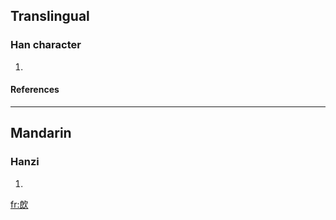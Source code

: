 ==Translingual==
===Han character===
{{Han char|rn=76|rad=欠|as=07|sn=11|four=3778<sub>2</sub>|canj=戈戈弓人 (IINO)}}
# {{defn|Han|sort=欠07}}
====References====
{{Han ref|kx=0568.010|dkj=16084|dj=0956.140|hdz=32140.100|uh=6B34|ud=27444|bh=D1F9|bd=53753}}

----
==Mandarin==
===Hanzi===
{{cmn-hanzi|pin=[[láng]] (lang2)|wg=lang<sup>2</sup>}}
# {{defn|Mandarin}}

[[fr:欴]]